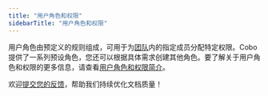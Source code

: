 ```yaml
---
title: "用户角色和权限"
sidebarTitle: "用户角色和权限"
---
```


用户角色由预定义的规则组成，可用于为[团队](/cn/portal/organization/introduction)内的指定成员分配特定权限。Cobo 提供了一系列预设角色，您还可以根据具体需求创建其他角色。要了解关于用户角色和权限的更多信息，请查看[用户角色和权限简介](/cn/portal/organization/roles-and-permissions)。

<Tip>欢迎[提交您的反馈](https://forms.zohopublic.com/cobo/form/DocumentFeedbackForm/formperma/QvLOhxJv1_JMsJ-1dleZ8Itb_7rzN-LtgvsDdxosoVI?referrername=manuals)，帮助我们持续优化文档质量！</Tip>